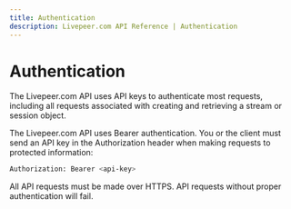 ```yaml
---
title: Authentication
description: Livepeer.com API Reference | Authentication
---
```


# Authentication

The Livepeer.com API uses API keys to authenticate most requests, including all requests associated with creating and retrieving a stream or session object.

The Livepeer.com API uses Bearer authentication. You or the client must send an API key in the Authorization header when making requests to protected information:
```bash
Authorization: Bearer <api-key>
```
All API requests must be made over HTTPS. API requests without proper authentication will fail.
